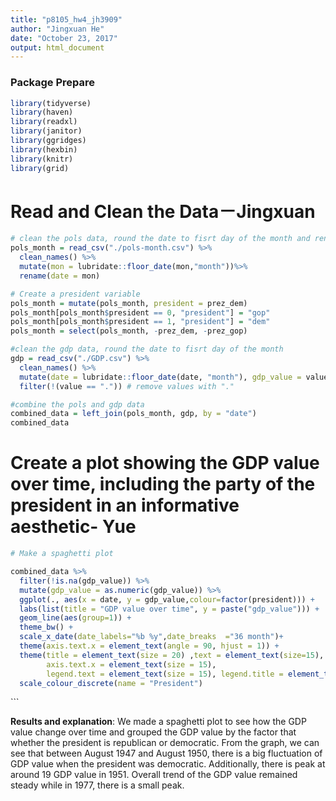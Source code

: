 ```yaml
---
title: "p8105_hw4_jh3909"
author: "Jingxuan He"
date: "October 23, 2017"
output: html_document
---
```


### Package Prepare
```r
library(tidyverse)
library(haven)
library(readxl)
library(janitor)
library(ggridges)
library(hexbin)
library(knitr)
library(grid)
```

# Read and Clean the Data－Jingxuan
```r
# clean the pols data, round the date to fisrt day of the month and rename the mon variable
pols_month = read_csv("./pols-month.csv") %>% 
  clean_names() %>%
  mutate(mon = lubridate::floor_date(mon,"month"))%>%
  rename(date = mon)

# Create a president variable
pols_month = mutate(pols_month, president = prez_dem)
pols_month[pols_month$president == 0, "president"] = "gop"
pols_month[pols_month$president == 1, "president"] = "dem"
pols_month = select(pols_month, -prez_dem, -prez_gop)

#clean the gdp data, round the date to fisrt day of the month
gdp = read_csv("./GDP.csv") %>%
  clean_names() %>%
  mutate(date = lubridate::floor_date(date, "month"), gdp_value = value) %>% # replaced by a more informatic variable name
  filter(!(value == ".")) # remove values with "."

#combine the pols and gdp data
combined_data = left_join(pols_month, gdp, by = "date")
combined_data
```

# Create a plot showing the GDP value over time, including the party of the president in an informative aesthetic- Yue

```r
# Make a spaghetti plot

combined_data %>% 
  filter(!is.na(gdp_value)) %>% 
  mutate(gdp_value = as.numeric(gdp_value)) %>% 
  ggplot(., aes(x = date, y = gdp_value,colour=factor(president))) + 
  labs(list(title = "GDP value over time", y = paste("gdp_value"))) + 
  geom_line(aes(group=1)) +
  theme_bw() +
  scale_x_date(date_labels="%b %y",date_breaks  ="36 month")+
  theme(axis.text.x = element_text(angle = 90, hjust = 1)) +
  theme(title = element_text(size = 20) ,text = element_text(size=15),  
        axis.text.x = element_text(size = 15), 
        legend.text = element_text(size = 15), legend.title = element_text(size = 15)) + 
  scale_colour_discrete(name = "President")
```
```

**Results and explanation**: We made a spaghetti plot to see how the GDP value change over time and grouped the GDP value by the factor that whether the president is republican or democratic. From the graph, we can see that between August 1947 and August 1950, there is a big fluctuation of GDP value when the president was democratic. Additionally, there is peak at around 19 GDP value in 1951. Overall trend of the GDP value remained steady while in 1977, there is a small peak.
